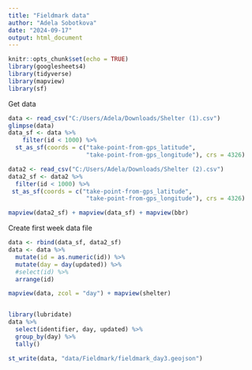 ```yaml
---
title: "Fieldmark data"
author: "Adela Sobotkova"
date: "2024-09-17"
output: html_document
---
```


```r
knitr::opts_chunk$set(echo = TRUE)
library(googlesheets4)
library(tidyverse)
library(mapview)
library(sf)
```


Get data
```r
data <- read_csv("C:/Users/Adela/Downloads/Shelter (1).csv")
glimpse(data)
data_sf <- data %>% 
    filter(id < 1000) %>% 
  st_as_sf(coords = c("take-point-from-gps_latitude",
                      "take-point-from-gps_longitude"), crs = 4326)

data2 <- read_csv("C:/Users/Adela/Downloads/Shelter (2).csv")
data2_sf <- data2 %>% 
  filter(id < 1000) %>% 
 st_as_sf(coords = c("take-point-from-gps_latitude",
                      "take-point-from-gps_longitude"), crs = 4326)

mapview(data2_sf) + mapview(data_sf) + mapview(bbr)

```

Create first week data file
```r
data <- rbind(data_sf, data2_sf)
data <- data %>% 
  mutate(id = as.numeric(id)) %>% 
  mutate(day = day(updated)) %>% 
  #select(id) %>% 
  arrange(id)

mapview(data, zcol = "day") + mapview(shelter)


library(lubridate)
data %>% 
  select(identifier, day, updated) %>% 
  group_by(day) %>%
  tally()

st_write(data, "data/Fieldmark/fieldmark_day3.geojson")
```

